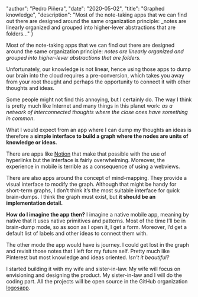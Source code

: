 
  "author": "Pedro Piñera",
  "date": "2020-05-02",
  "title": "Graphed knowledge",
  "description": "Most of the note-taking apps that we can find out there are designed around the same organization principle: _notes are linearly organized and grouped into higher-lever abstractions that are folders..."
}




Most of the note-taking apps that we can find out there are designed around the same organization principle: _notes are linearly organized and grouped into higher-lever abstractions that are folders._

Unfortunately, our knowledge is not linear, hence using those apps to dump our brain into the cloud requires a pre-conversion, which takes you away from your root thought and perhaps the opportunity to connect it with other thoughts and ideas.

Some people might not find this annoying, but I certainly do. The way I think is pretty much like Internet and many things in this planet work: _as a network of interconnected thoughts where the close ones have something in common_.

What I would expect from an app where I can dump my thoughts an ideas is therefore a **simple interface to build a graph where the nodes are units of knowledge or ideas.**

There are apps like [Notion](https://notion.so) that make that possible with the use of hyperlinks but the interface is fairly overwhelming. Moreover, the experience in mobile is terrible as a consequence of using a webviews.

There are also apps around the concept of mind-mapping. They provide a visual interface to modify the graph. Although that might be handy for short-term graphs, I don’t think it’s the most suitable interface for quick brain-dumps. I think the graph must exist, but **it should be an implementation detail.**

**How do I imagine the app then?** I imagine a native mobile app, meaning by native that it uses native primitives and patterns. Most of the time I’ll be in brain-dump mode, so as soon as I open it, I get a form. Moreover, I’d get a default list of labels and other ideas to connect them with.

The other mode the app would have is journey. I could get lost in the graph and revisit those notes that I left for my future self. Pretty much like Pinterest but most knowledge and ideas oriented. _Isn’t it beautiful?_

I started building it with my wife and sister-in-law. My wife will focus on envisioning and designing the product. My sister-in-law and I will do the coding part. All the projects will be open source in the GitHub organization [logosapp](https://github.com/logosapp).

    